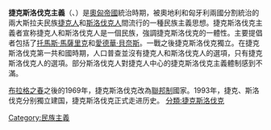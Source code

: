 {{unreferenced|time=2015-01-14T12:45:08+00:00}}
'''捷克斯洛伐克主義'''（{{lang-cs|Čechoslovakismus}}、{{lang-sk|Čechoslovakizmus}}）是[[奧匈帝國|奧匈帝國]]統治時期，被奧地利和匈牙利兩國分割統治的兩大斯拉夫民族[[捷克人|捷克人]]和[[斯洛伐克人|斯洛伐克人]]間流行的一種民族主義思想。捷克斯洛伐克主義者宣称捷克人和斯洛伐克人是一個民族，強調捷克斯洛伐克的一體性。主要提倡者包括了[[托馬斯·馬薩里克|托馬斯·馬薩里克]]和[[愛德華·貝奈斯|愛德華·貝奈斯]]。一戰之後捷克斯洛伐克獨立。在捷克斯洛伐克第一共和國時期，人口普查並沒有捷克人和斯洛伐克人的選項，只有捷克斯洛伐克人的選項。部分斯洛伐克人對捷克人中心的捷克斯洛伐克主義體制感到不滿。

[[布拉格之春|布拉格之春]]之後的1969年，捷克斯洛伐克改為[[聯邦制|聯邦制]]國家。1993年，捷克、斯洛伐克分别獨立建国，捷克斯洛伐克正式走进历史。
{{Politics-stub}}
{{Pan-nationalist concepts}}
[[Category:民族主義|Category:民族主義]]
[[分類:捷克斯洛伐克|分類:捷克斯洛伐克]]